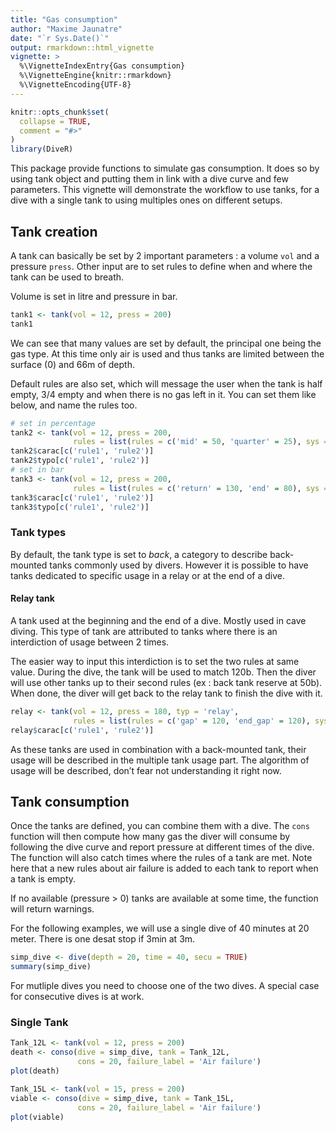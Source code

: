 ```yaml
---
title: "Gas consumption"
author: "Maxime Jaunatre"
date: "`r Sys.Date()`"
output: rmarkdown::html_vignette
vignette: >
  %\VignetteIndexEntry{Gas consumption}
  %\VignetteEngine{knitr::rmarkdown}
  %\VignetteEncoding{UTF-8}
---
```


```r
knitr::opts_chunk$set(
  collapse = TRUE,
  comment = "#>"
)
library(DiveR)
```

This package provide functions to simulate gas consumption. It does so by using tank object and putting them in link with a dive curve and few parameters. This vignette will demonstrate the workflow to use tanks, for a dive with a single tank to using multiples ones on different setups.

## Tank creation

A tank can basically be set by 2 important parameters : a volume `vol` and a pressure `press`. Other input are to set rules to define when and where the tank can be used to breath.

Volume is set in litre and pressure in bar. 

```r
tank1 <- tank(vol = 12, press = 200)
tank1
```

We can see that many values are set by default, the principal one being the gas type. At this time only air is used and thus tanks are limited between the surface (0) and 66m of depth.

Default rules are also set, which will message the user when the tank is half empty, 3/4 empty and when there is no gas left in it. You can set them like below, and name the rules too. 

```r
# set in percentage
tank2 <- tank(vol = 12, press = 200, 
              rules = list(rules = c('mid' = 50, 'quarter' = 25), sys = '%'))
tank2$carac[c('rule1', 'rule2')]
tank2$typo[c('rule1', 'rule2')]
# set in bar
tank3 <- tank(vol = 12, press = 200, 
              rules = list(rules = c('return' = 130, 'end' = 80), sys = 'bar'))
tank3$carac[c('rule1', 'rule2')]
tank3$typo[c('rule1', 'rule2')]
```

### Tank types

By default, the tank type is set to *back*, a category to describe back-mounted tanks commonly used by divers. However it is possible to have tanks dedicated to specific usage in a relay or at the end of a dive. 

#### Relay tank

A tank used at the beginning and the end of a dive. Mostly used in cave diving. This type of tank are attributed to tanks where there is an interdiction of usage between 2 times.

The easier way to input this interdiction is to set the two rules at same value. During the dive, the tank will be used to match 120b. Then the diver will use other tanks up to their second rules (ex : back tank reserve at 50b). When done, the diver will get back to the relay tank to finish the dive with it. 

```r
relay <- tank(vol = 12, press = 180, typ = 'relay',
              rules = list(rules = c('gap' = 120, 'end_gap' = 120), sys = 'bar'))
relay$carac[c('rule1', 'rule2')]
```
<!--
#### Relay tank

A tank used at the end of a dive to desaturate azote during ascent part of the dive. Often limited to a lower depth because it use other gas than air. This type of tank are tanks that divers can't use until he has used other tanks or passed the dive end point.

You can add an interdiction of using a tank by setting the first rule with the same value as the tank pressure.

```r
desat <- tank(vol = 12, press = 180, typ = 'relay',
              rules = list(rules = c('gap' = 100, 'end_gap' = 25), sys = '%'))
desat$carac[c('rule1', 'rule2')]
```
-->

As these tanks are used in combination with a back-mounted tank, their usage will be described in the multiple tank usage part. The algorithm of usage will be described, don't fear not understanding it right now.


<!-- 
## Tank attributes

The parameters of a tank can be retrieved with specified function.

```r

pressure <- function(x){
  x$carac$press
}

volume <- function(x){
  x$carac$vol
}

summary_conso <- function(object, ...){
  # parameters volume and pressure
  cat(paste("Tank :",volume(object), "litre at",pressure(object),"bar\n"))
  # dtr
  dtr <- dtr(object)
  cat('Total dive time is',dtime(object)+dtr,'with a dive ascent of',dtr,'minutes\n')
  # palier & maj
}

```


--> 


## Tank consumption

Once the tanks are defined, you can combine them with a dive. The `cons` function will then compute how many gas the diver will consume by following the dive curve and report pressure at different times of the dive. The function will also catch times where the rules of a tank are met. Note here that a new rules about air failure is added to each tank to report when a tank is empty. 

If no available (pressure > 0) tanks are available at some time, the function will return warnings.

For the following examples, we will use a single dive of 40 minutes at 20 meter. There is one desat stop if 3min at 3m.

```r
simp_dive <- dive(depth = 20, time = 40, secu = TRUE)
summary(simp_dive)
```

For mutliple dives you need to choose one of the two dives. A special case for consecutive dives is at work.


### Single Tank

```r
Tank_12L <- tank(vol = 12, press = 200)
death <- conso(dive = simp_dive, tank = Tank_12L, 
               cons = 20, failure_label = 'Air failure')
plot(death)
```


```r
Tank_15L <- tank(vol = 15, press = 200)
viable <- conso(dive = simp_dive, tank = Tank_15L, 
               cons = 20, failure_label = 'Air failure')
plot(viable)
```

<!--
## Figures

The figure sizes have been customised so that you can easily put two images side-by-side. 

```r
plot(1:10)
plot(10:1)
```

You can enable figure captions by `fig_caption: yes` in YAML:

    output:
      rmarkdown::html_vignette:
        fig_caption: yes

Then you can use the chunk option `fig.cap = "Your figure caption."` in **knitr**.

## More Examples

You can write math expressions, e.g. $Y = X\beta + \epsilon$, footnotes^[A footnote here.], and tables, e.g. using `knitr::kable()`.

```r
knitr::kable(head(mtcars, 10))
```

Also a quote using `>`:

> "He who gives up [code] safety for [code] speed deserves neither."
([via](https://twitter.com/hadleywickham/status/504368538874703872))

-->


